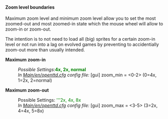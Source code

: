 ====Zoom level boundaries====
{{en/Feature|1.2|float=right|text=(since 1.2.0)}}
<!-- todo: check actual availability -->
Maximum zoom level and minimum zoom level allow you to set the most zoomed-out and most zoomed-in state which the mouse wheel will allow to zoom-in or zoom-out.

The intention is to not need to load all (big) sprites for a certain zoom-in level or not run into a lag on evolved games by preventing to accidentially zoom-out more than usually intended.


'''Maximum zoom-in'''
:''Possible Settings'':<span style="color:green">'''4x, 2x, normal'''</span>
:''In [[Main/en/openttd.cfg]] config file:'' [gui] zoom_min = <0-2> (0=4x, 1=2x, 2=normal)

'''Maximum zoom-out'''
:Possible Settings: <span style="color:green">'''2x, 4x, 8x</span>
:''In [[Main/en/openttd.cfg]] config file:'' [gui] zoom_max = <3-5> (3=2x, 4=4x, 5=8x)
{{en/-}}